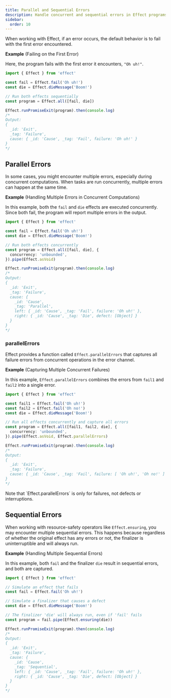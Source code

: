 ```yaml
---
title: Parallel and Sequential Errors
description: Handle concurrent and sequential errors in Effect programs, capturing multiple failures and ensuring robust error management in concurrent and sequential workflows.
sidebar:
  order: 10
---
```



When working with Effect, if an error occurs, the default behavior is to fail with the first error encountered.

**Example** (Failing on the First Error)

Here, the program fails with the first error it encounters, `"Oh uh!"`.

```ts twoslash
import { Effect } from 'effect'

const fail = Effect.fail('Oh uh!')
const die = Effect.dieMessage('Boom!')

// Run both effects sequentially
const program = Effect.all([fail, die])

Effect.runPromiseExit(program).then(console.log)
/*
Output:
{
  _id: 'Exit',
  _tag: 'Failure',
  cause: { _id: 'Cause', _tag: 'Fail', failure: 'Oh uh!' }
}
*/
```

## Parallel Errors

In some cases, you might encounter multiple errors, especially during concurrent computations. When tasks are run concurrently, multiple errors can happen at the same time.

**Example** (Handling Multiple Errors in Concurrent Computations)

In this example, both the `fail` and `die` effects are executed concurrently. Since both fail, the program will report multiple errors in the output.

```ts twoslash
import { Effect } from 'effect'

const fail = Effect.fail('Oh uh!')
const die = Effect.dieMessage('Boom!')

// Run both effects concurrently
const program = Effect.all([fail, die], {
  concurrency: 'unbounded',
}).pipe(Effect.asVoid)

Effect.runPromiseExit(program).then(console.log)
/*
Output:
{
  _id: 'Exit',
  _tag: 'Failure',
  cause: {
    _id: 'Cause',
    _tag: 'Parallel',
    left: { _id: 'Cause', _tag: 'Fail', failure: 'Oh uh!' },
    right: { _id: 'Cause', _tag: 'Die', defect: [Object] }
  }
}
*/
```

### parallelErrors

Effect provides a function called `Effect.parallelErrors` that captures all failure errors from concurrent operations in the error channel.

**Example** (Capturing Multiple Concurrent Failures)

In this example, `Effect.parallelErrors` combines the errors from `fail1` and `fail2` into a single error.

```ts twoslash
import { Effect } from 'effect'

const fail1 = Effect.fail('Oh uh!')
const fail2 = Effect.fail('Oh no!')
const die = Effect.dieMessage('Boom!')

// Run all effects concurrently and capture all errors
const program = Effect.all([fail1, fail2, die], {
  concurrency: 'unbounded',
}).pipe(Effect.asVoid, Effect.parallelErrors)

Effect.runPromiseExit(program).then(console.log)
/*
Output:
{
  _id: 'Exit',
  _tag: 'Failure',
  cause: { _id: 'Cause', _tag: 'Fail', failure: [ 'Oh uh!', 'Oh no!' ] }
}
*/
```

<Aside type="note" title="Applicability">
  Note that `Effect.parallelErrors` is only for failures, not defects or interruptions.
</Aside>

## Sequential Errors

When working with resource-safety operators like `Effect.ensuring`, you may encounter multiple sequential errors. This happens because regardless of whether the original effect has any errors or not, the finalizer is uninterruptible and will always run.

**Example** (Handling Multiple Sequential Errors)

In this example, both `fail` and the finalizer `die` result in sequential errors, and both are captured.

```ts twoslash
import { Effect } from 'effect'

// Simulate an effect that fails
const fail = Effect.fail('Oh uh!')

// Simulate a finalizer that causes a defect
const die = Effect.dieMessage('Boom!')

// The finalizer 'die' will always run, even if 'fail' fails
const program = fail.pipe(Effect.ensuring(die))

Effect.runPromiseExit(program).then(console.log)
/*
Output:
{
  _id: 'Exit',
  _tag: 'Failure',
  cause: {
    _id: 'Cause',
    _tag: 'Sequential',
    left: { _id: 'Cause', _tag: 'Fail', failure: 'Oh uh!' },
    right: { _id: 'Cause', _tag: 'Die', defect: [Object] }
  }
}
*/
```
